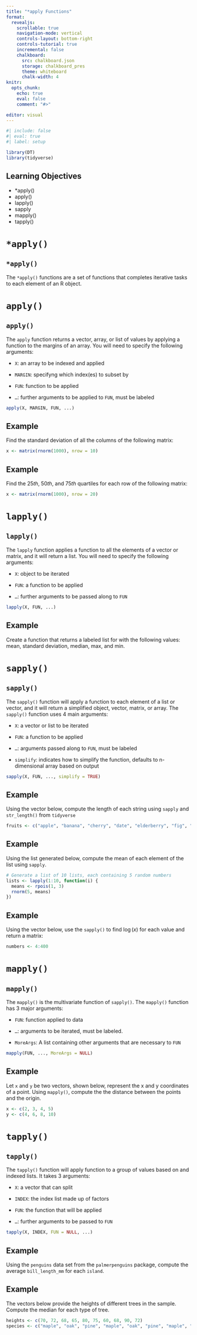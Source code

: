 ```yaml
---
title: "*apply Functions"
format:
  revealjs:
    scrollable: true
    navigation-mode: vertical
    controls-layout: bottom-right
    controls-tutorial: true
    incremental: false 
    chalkboard:
      src: chalkboard.json
      storage: chalkboard_pres
      theme: whiteboard
      chalk-width: 4
knitr:
  opts_chunk: 
    echo: true
    eval: false
    comment: "#>" 

editor: visual
---
```


```r
#| include: false
#| eval: true
#| label: setup

library(DT)
library(tidyverse)
```

## Learning Objectives

-   \*apply()
-   apply()
-   lapply()
-   sapply
-   mapply()
-   tapply()

# `*apply()`

## `*apply()`

The `*apply()` functions are a set of functions that completes iterative tasks to each element of an R object.

# `apply()`

## `apply()`

The `apply` function returns a vector, array, or list of values by applying a function to the margins of an array. You will need to specify the following arguments:

-   `X`: an array to be indexed and applied

-   `MARGIN`: specifyng which index(es) to subset by

-   `FUN`: function to be applied

-   `…`: further arguments to be applied to `FUN`, must be labeled

```r
apply(X, MARGIN, FUN, ...)
```

## Example

Find the standard deviation of all the columns of the following matrix:

```r
x <- matrix(rnorm(1000), nrow = 10)
```

## Example

Find the $25th$, $50th$, and $75th$ quartiles for each row of the following matrix:

```r
x <- matrix(rnorm(1000), nrow = 20)
```

# `lapply()`

## `lapply()`

The `lapply` function applies a function to all the elements of a vector or matrix, and it will return a list. You will need to specify the following arguments:

-   `X`: object to be iterated

-   `FUN`: a function to be applied

-   `…`: further arguments to be passed along to `FUN`

```r
lapply(X, FUN, ...)
```

## Example

Create a function that returns a labeled list for with the following values: mean, standard deviation, median, max, and min.


# `sapply()`

## `sapply()`

The `sapply()` function will apply a function to each element of a list or vector, and it will return a simplified object, vector, matrix, or array. The `sapply()` function uses 4 main arguments:

-   `X`: a vector or list to be iterated

-   `FUN`: a function to be applied

-   `…`: arguments passed along to `FUN`, must be labeled

-   `simplify`: indicates how to simplify the function, defaults to n-dimensional array based on output

```r
sapply(X, FUN, ..., simplify = TRUE)

```

## Example

Using the vector below, compute the length of each string using `sapply` and `str_length()` from `tidyverse`

```r
fruits <- c("apple", "banana", "cherry", "date", "elderberry", "fig", "grape", "honeydew", "kiwi", "lemon")

```

## Example

Using the list generated below, compute the mean of each element of the list using `sapply`.

```r
# Generate a list of 10 lists, each containing 5 random numbers
lists <- lapply(1:10, function(i) {
  means <- rpois(1, 3)
  rnorm(5, means)
})
```

## Example

Using the vector below, use the `sapply()` to find $\log(x)$ for each value and return a matrix:

```r
numbers <- 4:400
```

# `mapply()`

## `mapply()`

The `mapply()` is the multivariate function of `sapply()`. The `mapply()` function has 3 major arguments:

-   `FUN`: function applied to data

-   `…`: arguments to be iterated, must be labeled.

-   `MoreArgs`: A list containing other arguments that are necessary to `FUN`

```r
mapply(FUN, ..., MoreArgs = NULL)
```

## Example

Let `x` and `y` be two vectors, shown below, represent the x and y coordinates of a point. Using `mapply()`, compute the the distance between the points and the origin.

```r
x <- c(2, 3, 4, 5)
y <- c(4, 6, 8, 10)
```

# `tapply()`

## `tapply()`

The `tapply()` function will apply function to a group of values based on and indexed lists. It takes 3 arguments:

-   `X`: a vector that can split

-   `INDEX`: the index list made up of factors

-   `FUN`: the function that will be applied

-   `…`: further arguments to be passed to `FUN`

```r
tapply(X, INDEX, FUN = NULL, ...)
```

## Example

Using the `penguins` data set from the `palmerpenguins` package, compute the average `bill_length_mm` for each `island`.

## Example

The vectors below provide the heights of different trees in the sample. Compute the median for each type of tree.

```r
heights <- c(70, 72, 68, 65, 80, 75, 60, 68, 90, 72)
species <- c("maple", "oak", "pine", "maple", "oak", "pine", "maple", "oak", "pine", "maple")
```
